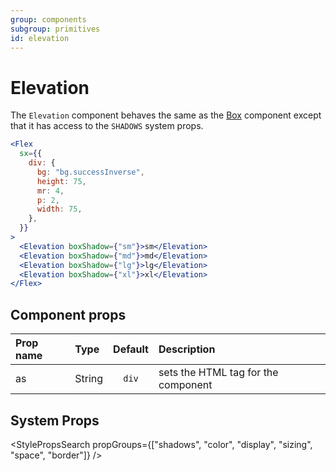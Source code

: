 ```yaml
---
group: components
subgroup: primitives
id: elevation
---
```


# Elevation

The `Elevation` component behaves the same as the [Box](/doc/components/primitives/box) component except that it has access to the `SHADOWS` system props.


```jsx live
<Flex
  sx={{
    div: {
      bg: "bg.successInverse",
      height: 75,
      mr: 4,
      p: 2,
      width: 75,
    },
  }}
>
  <Elevation boxShadow={"sm"}>sm</Elevation>
  <Elevation boxShadow={"md"}>md</Elevation>
  <Elevation boxShadow={"lg"}>lg</Elevation>
  <Elevation boxShadow={"xl"}>xl</Elevation>
</Flex>

```

## Component props

| Prop name | Type   | Default | Description                         |
| :-------- | :----- | :-----: | :---------------------------------- |
| as        | String |  `div`  | sets the HTML tag for the component |

## System Props

<StylePropsSearch propGroups={["shadows", "color", "display", "sizing", "space", "border"]} />

